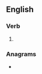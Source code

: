 ==English==

===Verb===
{{head|en|verb form}}

# {{en-past of|remap}}

===Anagrams===
* {{l|en|pampered}}